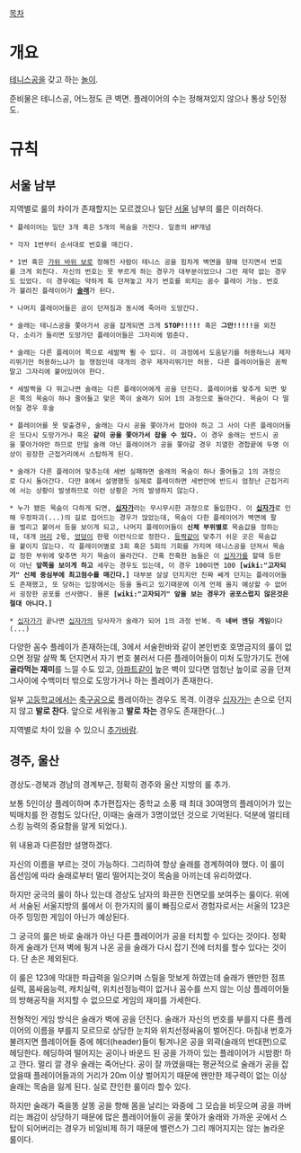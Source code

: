 [[목차]]
= 개요 =
[[테니스]]공을 갖고 하는 [[놀이]].

준비물은 테니스공, 어느정도 큰 벽면. 플레이어의 수는 정해져있지 않으나 통상 5인정도.

= 규칙 =
== 서울 남부 ==
지역별로 룰의 차이가 존재할지는 모르겠으나 일단 [[서울]] 남부의 룰은 이러하다.

 * 플레이어는 일단 3개 혹은 5개의 목숨을 가진다. 일종의 HP개념

 * 각자 1번부터 순서대로 번호를 매긴다.

 * 1번 혹은 [[가위 바위 보]]로 정해진 사람이 테니스 공을 힘차게 벽면을 향해 던지면서 번호를 크게 외친다. 자신의 번호는 못 부르게 하는 경우가 대부분이었으나 그런 제약 없는 경우도 있었다. 이 경우에는 약하게 툭 던져놓고 자기 번호를 외치는 꼼수 플레이 가능. 번호가 불려진 플레이어가 '''[[술래]]'''가 된다.

 * 나머지 플레이어들은 공이 던져짐과 동시에 죽어라 도망간다.

 * 술래는 테니스공을 쫓아가서 공을 잡게되면 크게 '''STOP!!!!!''' 혹은 '''그만!!!!!'''을 외친다. 소리가 들리면 도망가던 플레이어들은 그자리에 멈춘다.

 * 술래는 다른 플레이어 쪽으로 세발짝 뛸 수 있다. 이 과정에서 도움닫기를 허용하느냐 제자리뛰기만 허용하느냐가 늘 쟁점인데 대개의 경우 제자리뛰기만 허용. 다른 플레이어들은 꼼짝말고 그자리에 붙어있어야 한다.

 * 세발짝을 다 뛰고나면 술래는 다른 플레이어에게 공을 던진다. 플레이어를 맞추게 되면 맞은 쪽의 목숨이 하나 줄어들고 맞은 쪽이 술래가 되어 1의 과정으로 돌아간다. 목숨이 다 떨어질 경우 후술

 * 플레이어를 못 맞출경우, 술래는 다시 공을 쫓아가서 잡아야 하고 그 사이 다른 플레이어들은 또다시 도망가거나 혹은 '''같이 공을 쫓아가서 잡을 수 있다.''' 이 경우 술래는 반드시 공을 쫓아가야만 하므로 만일 술래 아닌 플레이어가 공을 쫓아갈 경우 치열한 경합끝에 두명 이상이 굉장한 근접거리에서 스탑하게 된다.

 * 술래가 다른 플레이어 맞추는데 세번 실패하면 술래의 목숨이 하나 줄어들고 1의 과정으로 다시 돌아간다. 다만 8에서 설명했듯 실제로 플레이하면 세번안에 반드시 엄청난 근접거리에 서는 상황이 발생하므로 이런 상황은 거의 발생하지 않는다.

 * 누가 됐든 목숨이 다하게 되면, '''[[십자가]]'''라는 무시무시한 과정으로 돌입한다. 이 '''[[십자가]]'''로 인해 우정파괴(...)의 길로 접어드는 경우가 많았는데, 목숨이 다한 플레이어가 벽면에 팔을 벌리고 붙어서 등을 보이게 되고, 나머지 플레이어들이 '''신체 부위별로''' 목숨값을 정하는데, 대개 [[머리]] 2몫, [[엉덩이]] 한몫 이런식으로 정한다. [[등짝]]같이 맞추기 쉬운 곳은 묵숨값을 붙이지 않는다. 각 플레이어별로 3회 혹은 5회의 기회를 가지며 테니스공을 던져서 목숨값 정한 부위에 맞추면 자기 목숨이 올라간다. 간혹 잔혹한 놈들은 이 [[십자가]]를 할때 등판이 아닌 '''앞쪽을 보이게 하고''' 세우는 경우도 있는데, 이 경우 100이면 100 '''[wiki:"고자되기" 신체 중심부에 최고점수를 매긴다.]''' 대부분 살살 던지지만 진짜 쎄게 던지는 플레이어들도 존재했고, 또 당하는 입장에서는 등을 돌리고 있기때문에 이게 언제 올지 예상할 수 없어서 굉장한 공포를 선사했다. 물론 '''[wiki:"고자되기" 앞을 보는 경우가 공포스럽지 않은것은 절대 아니다.]'''

 * [[십자가]]가 끝나면 [[십자가]]의 당사자가 술래가 되어 1의 과정 반복. 즉 '''네버 엔딩 게임'''이다(...)

다양한 꼼수 플레이가 존재하는데, 3에서 서술한바와 같이 본인번호 호명금지의 룰이 없으면 정말 살짝 톡 던지면서 자기 번호 불러서 다른 플레이어들이 미처 도망가기도 전에 '''골라먹는 재미'''를 느낄 수도 있고, [[아파트]]같이 높은 벽이 있다면 엄청난 높이로 공을 던져 그사이에 수백미터 밖으로 도망가거나 하는 플레이가 존재한다.

일부 [[고등학교]]에서는 [[축구공]]으로 플레이하는 경우도 목격. 이경우 [[십자가]]는 손으로 던지지 않고 '''발로 찬다.''' 앞으로 세워놓고 '''발로 차는''' 경우도 존재한다(...)

지역별로 차이 있을 수 있으니 [[추가바람]].

== 경주, 울산 ==
경상도-경북과 경남의 경계부근, 정확히 경주와 울산 지방의 룰 추가.

보통 5인이상 플레이하며 추가편집자는 중학교 소풍 때 최대 30여명의 플레이어가 있는 빅매치를 한 경험도 있다(단, 이때는 술래가 3명이었던 것으로 기억된다. 덕분에 멀티테스킹 능력의 중요함을 알게 되었다.).

위 내용과 다른점만 설명하겠다.

자신의 이름을 부르는 것이 가능하다. 그리하여 항상 술래를 경계하여야 했다. 이 룰이 옵션임에 따라 술래로부터 멀리 떨어지는것이 목숨을 아끼는데 유리하였다.

하지만 궁극의 룰이 하나 있는데 경상도 남자의 화끈한 진면모를 보여주는 룰이다. 위에서 서술된 서울지방의 룰에서 이 한가지의 룰이 빠짐으로서 경험자로서는 서울의 123은 아주 밍밍한 게임이 아닌가 예상된다.

그 궁극의 룰은 바로 술래가 아닌 다른 플레이어가 공을 터치할 수 있다는 것이다. 정확하게 술래가 던져 벽에 튕겨 나온 공을 술래가 다시 잡기 전에 터치를 할수 있다는 것이다. 단 손은 제외된다.

이 룰은 123에 막대한 파급력을 일으키며 스릴을 맛보게 하였는데 술래가 왠만한 점프실력, 몸싸움능력, 캐치실력, 위치선정능력이 없거나 꼼수를 쓰지 않는 이상 플레이어들의 방해공작을 저지할 수 없으므로 게임의 재미를 가세한다. 

전형적인 게임 방식은 술래가 벽에 공을 던진다. 술래가 자신의 번호를 부를지 다른 플레이어의 이름을 부를지 모르므로 상당한 눈치와 위치선정싸움이 벌어진다. 마침내 번호가 불려지면 플레이어들 중에 헤더(header)들이 튕겨나온 공을 외곽(술래의 반대편)으로 헤딩한다. 헤딩하여 떨어지는 공이나 바운드 된 공을 가까이 있는 플레이어가 시밤쾅! 하고 깐다. 멀리 깔 경우 술래는 죽어난다. 공이 잘 까였을때는 평균적으로 술래가 공을 잡았을때 플레이어들과의 거리가 20m 이상 벌어지기 때문에 왠만한 제구력이 없는 이상 술래는 목숨을 잃게 된다. 실로 잔인한 룰이라 할수 있다.

하지만 술래가 죽을똥 살똥 공을 향해 몸을 날리는 와중에 그 모습을 비웃으며 공을 까버리는 쾌감이 상당하기 때문에 많은 플레이어들이 공을 쫓아가 술래와 가까운 곳에서 스탑이 되어버리는 경우가 비일비제 하기 때문에 밸런스가 그리 깨어지지는 않는 놀라운 룰이다.

